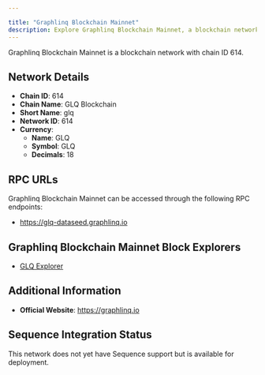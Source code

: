 ```yaml
---

title: "Graphlinq Blockchain Mainnet"
description: Explore Graphlinq Blockchain Mainnet, a blockchain network with chain ID 614. Learn about its native currency, GLQ, and how to interact with the network.
---
```




Graphlinq Blockchain Mainnet is a blockchain network with chain ID 614.

## Network Details

- **Chain ID**: 614
- **Chain Name**: GLQ Blockchain
- **Short Name**: glq
- **Network ID**: 614
- **Currency**: 
  - **Name**: GLQ
  - **Symbol**: GLQ
  - **Decimals**: 18

## RPC URLs

Graphlinq Blockchain Mainnet can be accessed through the following RPC endpoints:

- https://glq-dataseed.graphlinq.io

## Graphlinq Blockchain Mainnet Block Explorers

- [GLQ Explorer](https://explorer.graphlinq.io)

## Additional Information

- **Official Website**: https://graphlinq.io

## Sequence Integration Status

This network does not yet have Sequence support but is available for deployment.
